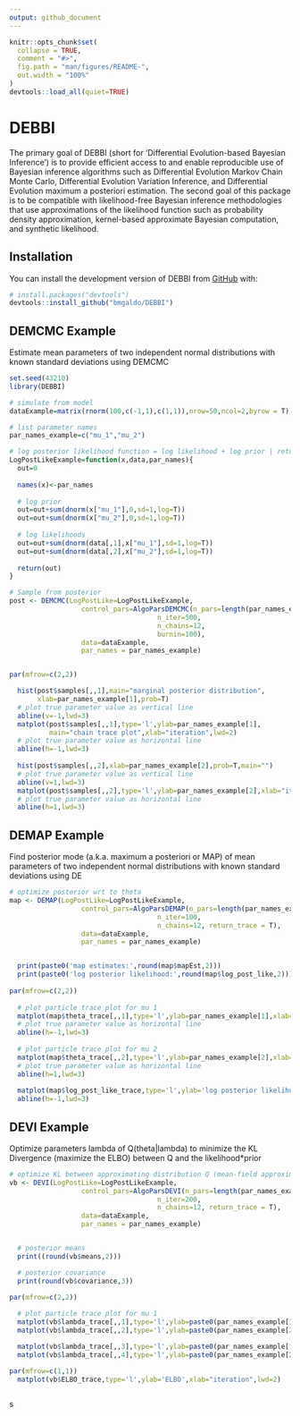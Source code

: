 ```yaml
---
output: github_document
---
```


<!-- README.md is generated from README.Rmd. Please edit that file -->

```r
knitr::opts_chunk$set(
  collapse = TRUE,
  comment = "#>",
  fig.path = "man/figures/README-",
  out.width = "100%"
)
devtools::load_all(quiet=TRUE)

```

# DEBBI

<!-- badges: start -->
<!-- badges: end -->

The primary goal of DEBBI (short for 'Differential Evolution-based Bayesian Inference') is to provide efficient access to and enable reproducible use of Bayesian inference algorithms such as Differential Evolution Markov Chain Monte Carlo, Differential Evolution Variation Inference, and Differential Evolution maximum a posteriori estimation. The second goal of this package is to be compatible with likelihood-free Bayesian inference methodologies that use approximations of the likelihood function such as probability density approximation, kernel-based approximate Bayesian computation, and synthetic likelihood.

## Installation

You can install the development version of DEBBI from [GitHub](https://github.com/bmgaldo/DEBBI) with:

``` r
# install.packages("devtools")
devtools::install_github("bmgaldo/DEBBI")
```

## DEMCMC Example

Estimate mean parameters of two independent normal distributions with known standard deviations using DEMCMC

```r
set.seed(43210)
library(DEBBI)

# simulate from model
dataExample=matrix(rnorm(100,c(-1,1),c(1,1)),nrow=50,ncol=2,byrow = T)

# list parameter names
par_names_example=c("mu_1","mu_2")

# log posterior likelihood function = log likelihood + log prior | returns a scalar
LogPostLikeExample=function(x,data,par_names){
  out=0
  
  names(x)<-par_names
  
  # log prior
  out=out+sum(dnorm(x["mu_1"],0,sd=1,log=T))
  out=out+sum(dnorm(x["mu_2"],0,sd=1,log=T))
  
  # log likelihoods
  out=out+sum(dnorm(data[,1],x["mu_1"],sd=1,log=T))
  out=out+sum(dnorm(data[,2],x["mu_2"],sd=1,log=T))
  
  return(out)
}

# Sample from posterior
post <- DEMCMC(LogPostLike=LogPostLikeExample,
                  control_pars=AlgoParsDEMCMC(n_pars=length(par_names_example),
                                     n_iter=500, 
                                     n_chains=12,
                                     burnin=100),
                  data=dataExample,
                  par_names = par_names_example)


par(mfrow=c(2,2))

  hist(post$samples[,,1],main="marginal posterior distribution",
       xlab=par_names_example[1],prob=T)
  # plot true parameter value as vertical line
  abline(v=-1,lwd=3)
  matplot(post$samples[,,1],type='l',ylab=par_names_example[1],
          main="chain trace plot",xlab="iteration",lwd=2)
  # plot true parameter value as horizontal line
  abline(h=-1,lwd=3)
  
  hist(post$samples[,,2],xlab=par_names_example[2],prob=T,main="")
  # plot true parameter value as vertical line
  abline(v=1,lwd=3)
  matplot(post$samples[,,2],type='l',ylab=par_names_example[2],xlab="iteration",lwd=2)
  # plot true parameter value as horizontal line
  abline(h=1,lwd=3)


```

## DEMAP Example 

Find posterior mode (a.k.a. maximum a posteriori or MAP) of mean parameters of two independent normal distributions with known standard deviations using DE

```r

# optimize posterior wrt to theta
map <- DEMAP(LogPostLike=LogPostLikeExample,
                  control_pars=AlgoParsDEMAP(n_pars=length(par_names_example),
                                     n_iter=100, 
                                     n_chains=12, return_trace = T),
                  data=dataExample,
                  par_names = par_names_example)


  print(paste0('map estimates:',round(map$mapEst,2)))
  print(paste0('log posterior likelihood:',round(map$log_post_like,2)))
  
par(mfrow=c(2,2))
  
  # plot particle trace plot for mu 1
  matplot(map$theta_trace[,,1],type='l',ylab=par_names_example[1],xlab="iteration",lwd=2)
  # plot true parameter value as horizontal line
  abline(h=-1,lwd=3)
  
  # plot particle trace plot for mu 2
  matplot(map$theta_trace[,,2],type='l',ylab=par_names_example[2],xlab="iteration",lwd=2)
  # plot true parameter value as horizontal line
  abline(h=1,lwd=3)
  
  matplot(map$log_post_like_trace,type='l',ylab='log posterior likelihood',xlab="iteration",lwd=2)
  abline(h=-1,lwd=3)


```

## DEVI Example 

Optimize parameters lambda of Q(theta|lambda) to minimize the KL Divergence (maximize the ELBO) between Q and the likelihood*prior
```r

# optimize KL between approximating distribution Q (mean-field approximation) and posterior
vb <- DEVI(LogPostLike=LogPostLikeExample,
                  control_pars=AlgoParsDEVI(n_pars=length(par_names_example),
                                     n_iter=200,
                                     n_chains=12, return_trace = T),
                  data=dataExample,
                  par_names = par_names_example)


  # posterior means
  print((round(vb$means,2)))

  # posterior covariance
  print(round(vb$covariance,3))
        
par(mfrow=c(2,2))

  # plot particle trace plot for mu 1
  matplot(vb$lambda_trace[,,1],type='l',ylab=paste0(par_names_example[1]," mean"),xlab="iteration",lwd=2)
  matplot(vb$lambda_trace[,,2],type='l',ylab=paste0(par_names_example[2]," mean"),xlab="iteration",lwd=2)

  matplot(vb$lambda_trace[,,3],type='l',ylab=paste0(par_names_example[1]," log sd"),xlab="iteration",lwd=2)
  matplot(vb$lambda_trace[,,4],type='l',ylab=paste0(par_names_example[2]," log sd"),xlab="iteration",lwd=2)

par(mfrow=c(1,1))
  matplot(vb$ELBO_trace,type='l',ylab='ELBO',xlab="iteration",lwd=2)



```

s
